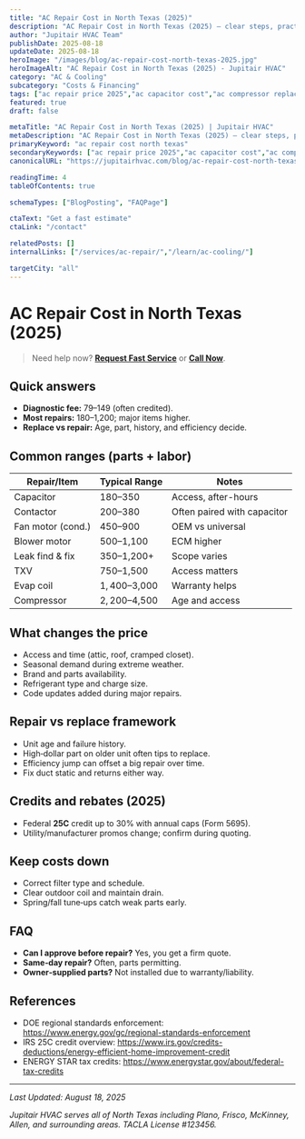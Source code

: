 ```yaml
---
title: "AC Repair Cost in North Texas (2025)"
description: "AC Repair Cost in North Texas (2025) — clear steps, practical detail, and when to call a pro in North Texas."
author: "Jupitair HVAC Team"
publishDate: 2025-08-18
updateDate: 2025-08-18
heroImage: "/images/blog/ac-repair-cost-north-texas-2025.jpg"
heroImageAlt: "AC Repair Cost in North Texas (2025) - Jupitair HVAC"
category: "AC & Cooling"
subcategory: "Costs & Financing"
tags: ["ac repair price 2025","ac capacitor cost","ac compressor replacement cost"]
featured: true
draft: false

metaTitle: "AC Repair Cost in North Texas (2025) | Jupitair HVAC"
metaDescription: "AC Repair Cost in North Texas (2025) — clear steps, practical detail, and when to call a pro in North Texas."
primaryKeyword: "ac repair cost north texas"
secondaryKeywords: ["ac repair price 2025","ac capacitor cost","ac compressor replacement cost"]
canonicalURL: "https://jupitairhvac.com/blog/ac-repair-cost-north-texas-2025"

readingTime: 4
tableOfContents: true

schemaTypes: ["BlogPosting", "FAQPage"]

ctaText: "Get a fast estimate"
ctaLink: "/contact"

relatedPosts: []
internalLinks: ["/services/ac-repair/","/learn/ac-cooling/"]

targetCity: "all"
---
```



# AC Repair Cost in North Texas (2025)

> Need help now? **[Request Fast Service](/contact)** or **[Call Now](tel:+1-XXX-XXX-XXXX)**.


## Quick answers
- **Diagnostic fee:** $79–$149 (often credited).
- **Most repairs:** $180–$1,200; major items higher.
- **Replace vs repair:** Age, part, history, and efficiency decide.



<BlogCTA variant="inline" />

## Common ranges (parts + labor)
| Repair/Item | Typical Range | Notes |
|---|---|---|
| Capacitor | $180–$350 | Access, after-hours |
| Contactor | $200–$380 | Often paired with capacitor |
| Fan motor (cond.) | $450–$900 | OEM vs universal |
| Blower motor | $500–$1,100 | ECM higher |
| Leak find & fix | $350–$1,200+ | Scope varies |
| TXV | $750–$1,500 | Access matters |
| Evap coil | $1,400–$3,000 | Warranty helps |
| Compressor | $2,200–$4,500 | Age and access |


## What changes the price
- Access and time (attic, roof, cramped closet).
- Seasonal demand during extreme weather.
- Brand and parts availability.
- Refrigerant type and charge size.
- Code updates added during major repairs.


## Repair vs replace framework
- Unit age and failure history.
- High‑dollar part on older unit often tips to replace.
- Efficiency jump can offset a big repair over time.
- Fix duct static and returns either way.


## Credits and rebates (2025)
- Federal **25C** credit up to 30% with annual caps (Form 5695).
- Utility/manufacturer promos change; confirm during quoting.


## Keep costs down
- Correct filter type and schedule.
- Clear outdoor coil and maintain drain.
- Spring/fall tune‑ups catch weak parts early.


## FAQ
- **Can I approve before repair?** Yes, you get a firm quote.
- **Same‑day repair?** Often, parts permitting.
- **Owner‑supplied parts?** Not installed due to warranty/liability.


## References
- DOE regional standards enforcement: https://www.energy.gov/gc/regional-standards-enforcement
- IRS 25C credit overview: https://www.irs.gov/credits-deductions/energy-efficient-home-improvement-credit
- ENERGY STAR tax credits: https://www.energystar.gov/about/federal-tax-credits

---

<BlogCTA variant="end" />

*Last Updated: August 18, 2025*

*Jupitair HVAC serves all of North Texas including Plano, Frisco, McKinney, Allen, and surrounding areas. TACLA License #123456.*
